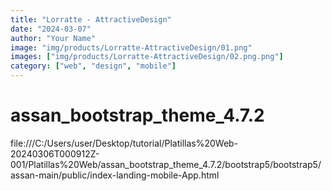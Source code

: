 ```yaml
---
title: "Lorratte - AttractiveDesign"
date: "2024-03-07"
author: "Your Name"
image: "img/products/Lorratte-AttractiveDesign/01.png"
images: ["img/products/Lorratte-AttractiveDesign/02.png.png"]
category: ["web", "design", "mobile"]
---
```


# assan_bootstrap_theme_4.7.2

file:///C:/Users/user/Desktop/tutorial/Platillas%20Web-20240306T000912Z-001/Platillas%20Web/assan_bootstrap_theme_4.7.2/bootstrap5/bootstrap5/assan-main/public/index-landing-mobile-App.html